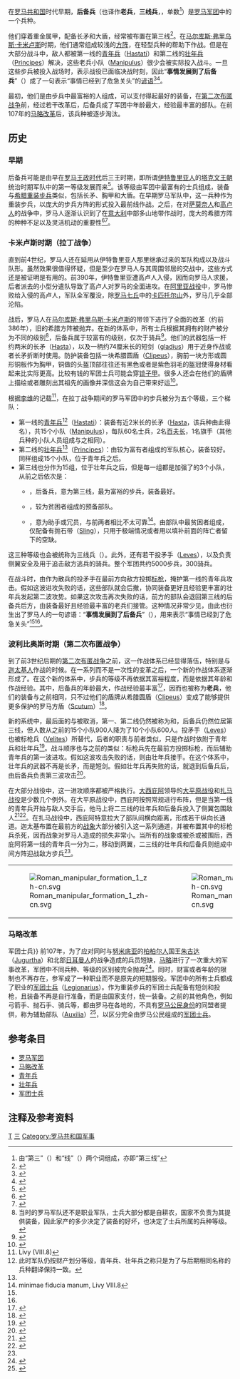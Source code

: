 {{Link style|time=2015-12-13T12:53:08+00:00}}
在[[罗马共和国|罗马共和国]]时代早期，'''后备兵'''（也译作'''老兵'''，'''三线兵'''，{{lang-la|Triarii}}，单数{{lang|la|Triarius}}<ref name="ftn1">由“第三”（{{lang-la|tri}}）和“线”（{{lang-la|arius}}）两个词组成，亦即“第三线”</ref>）是[[罗马军团|罗马军团]]中的一个兵种。

他们穿着重金属甲，配备长矛和大盾，经常被布置在第三线<ref name="ftn2">{{cite book|last=Southern|first=Pat|title=The Roman Army: A Social and Institutional History|url=https://archive.org/details/romanarmysociali00sout_0|publisher=Oxford university press|page=[https://archive.org/details/romanarmysociali00sout_0/page/90 90]|isbn=0195328787|year=2007|language=en}}</ref>。在[[马尔库斯·弗里乌斯·卡米卢斯|马尔库斯·弗里乌斯·卡米卢斯]]时期，他们通常组成较浅的[[方阵|方阵]]，在轻型兵种的帮助下作战。但是在大部分战斗中，敌人都被第一线的[[青年兵_(罗马军团)|青年兵]]（[[:en:Hastati|Hastati]]）和第二线的[[壮年兵_(罗马军团)|壮年兵]]（[[:en:Principes|Principes]]）解决，这些老兵小队（[[:en:Maniple_(military_unit)|Manipulus]]）很少会被实际投入战斗。一旦这些步兵被投入战场时，表示战役已面临决战时刻，因此“'''事情发展到了后备兵'''”（{{lang-la|Rem ad Triarios redisse}}）成了一句表示“事情已经到了危急关头”的[[谚语|谚语]]<ref name="ftn3">{{cite book|title=失落的文明：古罗马|publisher=华东师范大学出版社|author=郭长刚|pages=第43页|isbn=7-5617-2411-X|year=2000|language=zh}}</ref><ref name="ftn4">{{cite web|title=Latin Phrases|url=http://www.main-vision.com/richard/Latin2.htm|language=en|accessdate=2009-01-20|archive-date=2020-08-20|archive-url=https://web.archive.org/web/20200820182900/http://www.main-vision.com/richard/Latin2.htm|dead-url=no}}</ref>。

最初，他们是由步兵中最富裕的人组成，可以支付得起最好的装备，在[[第二次布匿战争|第二次布匿战争]]前，经过若干改革后，后备兵成了军团中年龄最大，经验最丰富的部队。在前107年的[[马略改革|马略改革]]后，该兵种被逐步淘汰。

== 历史 ==
=== 早期 ===
后备兵可能是由早在[[罗马王政时代|罗马王政时代]]后三王时期，即所谓[[伊特鲁里亚人|伊特鲁里亚人]]的[[塔克文王朝|塔克文王朝]]统治时期军队中的第一等级发展而来<ref name="ftn5">{{cite book|last=Southern|first=Pat|title=The Roman Army: A Social and Institutional History|url=https://archive.org/details/romanarmysociali00sout_0|publisher=Oxford university press|page=[https://archive.org/details/romanarmysociali00sout_0/page/89 89]|isbn=0195328787|year=2007|language=en}}</ref>。该等级由军团中最富有的士兵组成，装备与[[希腊重装步兵|希腊重装步兵]]类似，包括长矛、胸甲和大盾。在早期罗马军队中，这一兵种作为重装步兵，以庞大的步兵方阵的形式投入最前线作战。之后，在对[[萨莫奈人|萨莫奈人]]和[[高卢人|高卢人]]的战争中，罗马人逐渐认识到了在[[意大利|意大利]]中部多山地带作战时，庞大的希腊方阵的种种不足以及灵活机动的重要性<ref name="ftn6">{{cite book|last=Penrose|first=Jane|title=Rome and Her Enemies: An Empire Created and Destroyed by War|url=https://archive.org/details/romeherenemiesem0000unse|publisher=Osprey publishing|page=[https://archive.org/details/romeherenemiesem0000unse/page/29 29]|isbn=1841769320|year=2005|language=en}}</ref><ref name="ftn7">{{cite book|last=Southern|first=Pat|title=The Roman Army: A Social and Institutional History|url=https://archive.org/details/romanarmysociali00sout_0|publisher=Oxford university press|page=[https://archive.org/details/romanarmysociali00sout_0/page/88 88]|isbn=0195328787|year=2007|language=en}}</ref>。

=== 卡米卢斯时期（拉丁战争） ===
{{see|拉丁战争}}
直到前4世纪，罗马人还在延用从伊特鲁里亚人那里继承过来的军队构成以及战斗队形。虽然效果很值得怀疑，但是至少在罗马人与其周围邻居的交战中，这些方式还是被证明是有用的。前390年，伊特鲁里亚遭高卢人入侵，因而向罗马人求援，后者派去的小型分遣队导致了高卢人对罗马的全面进攻。在[[阿里亚战役|阿里亚战役]]中，罗马惨败给入侵的高卢人，军队全军覆没，除[[罗马七丘|罗马七丘]]中的[[卡匹托尔山|卡匹托尔山]]外，罗马几乎全部沦陷。

战后，罗马人在[[马尔库斯·弗里乌斯·卡米卢斯|马尔库斯·弗里乌斯·卡米卢斯]]的带领下进行了全面的改革（约前386年），旧的希腊方阵被抛弃。在新的体系中，所有士兵根据其拥有的财产被分为不同的级别<ref name="ftn8">当时的罗马军队还不是职业军队，士兵大部分都是自耕农，国家不负责为其提供装备，因此家产的多少决定了装备的好坏，也决定了士兵所属的兵种等级。</ref>，后备兵属于较富有的级别，仅次于骑兵<ref name="ftn9">{{cite book|last=Smith|first=William|title=A Dictionary of Greek and Roman Antiquities|url=https://archive.org/details/adictionarygree05smitgoog|publisher=Little, Brown, and Co.|page=[https://archive.org/details/adictionarygree05smitgoog/page/495 495]|isbn=0893411663|year=1859|language=en}}</ref>。他们的武器包括一杆约两米的长矛（[[:en:Hasta_(spear)|Hasta]]），以及一柄约74厘米长的短剑（[[:en:Gladius|gladius]]）用于近身作战或者长矛折断时使用。防护装备包括一块希腊圆盾（[[:en:Clipeus|Clipeus]]），胸前一块方形或圆形铜板作为胸甲，铜做的头盔顶部往往还有黑色或者是紫色羽毛的盔冠使得身材看起来比实际更高。比较有钱的军团士兵可能会穿[[锁子甲|锁子甲]]。很多人还会在他们的盾牌上描绘或者雕刻出其祖先的画像并深信这会为自己带来好运<ref name="ftn10">{{cite book|last=Mommsen|first=Theodor|title=The History of Rome, Book II: From the abolition of the monarchy in Rome to the union of Italy|series=The History of Rome|isbn=0415149533|year=1903|language=en}}</ref>。

根据[[蒂托·李维|李维]]的记载<ref name="ftn11">Livy (VIII.8)</ref>，在拉丁战争期间的罗马军团中的步兵被分为五个等级，三个梯队：

* 第一线的[[青年兵_(罗马军团)|青年兵]]<ref name="ftn12">此时军队仍按财产划分等级，青年兵、壮年兵之称只是为了与后期相同名称的兵种翻译保持一致。</ref>（[[:en:Hastati|Hastati]]）：装备有近2米长的长矛（[[:en:Hasta_(spear)|Hasta]]，该兵种由此得名），共15个小队（[[:en:Maniple_(military_unit)|Manipulus]]），每队60名士兵，2名[[百夫长|百夫长]]，1名旗手（其他兵种的小队人员组成与之相同）。
* 第二线的[[壮年兵_(罗马军团)|壮年兵]]<ref name="ftn12"/>（[[:en:Principes|Principes]]）：由较为富有者组成的军队核心，装备较好。同样组成15个小队，位于青年兵之后。
* 第三线也分作为15组，位于壮年兵之后，但是每一组都是加强了的3个小队，从前之后依次是：
** {{lang|la|Triarii}}，后备兵，意为第三线，最为富裕的步兵，装备最好。
** {{lang|la|Rorarii}}，较为贫困者组成的预备部队。
** {{lang|la|Accensi}}，意为助手或冗员，与前两者相比不太可靠<ref name="ftn13">minimae fiducia manum, Livy VIII.8</ref>。由部队中最贫困者组成，仅配备有抛石带（[[:en:Sling_(weapon)|Sling]]），只用于极端情况或者用以填补前面的阵亡者留下的空缺。

这三种等级也会被统称为三线兵（{{lang|la|Triarii}}）。此外，还有若干投矛手（[[:en:Leves|Leves]]），以及负责侧翼安全及用于追击敌方逃兵的骑兵。整个军团共约5000步兵，300骑兵。

在战斗时，由作为散兵的投矛手在最前方向敌方投掷[[标枪|标枪]]，掩护第一线的青年兵攻击。假如这波进攻失败的话，这些部队就会后撤，协同装备更好且经验更丰富的壮年兵发起第二波攻势。如果这次攻击再次失败的话，前方的部队会退回第三线的后备兵后方，由装备最好且经验最丰富的老兵们接管。这种情况非常少见，由此也衍生出了罗马人的一句谚语：“'''事情发展到了后备兵'''”（{{lang-la|Rem ad Triarios redisse}}），用来表示“事情已经到了危急关头”<ref name="ftn3"/><ref name="ftn4"/>。

=== 波利比奥斯时期（第二次布匿战争） ===

{{see|第二次布匿战争|大平原战役|扎马战役}}
到了前3世纪后期的[[第二次布匿战争|第二次布匿战争]]之前，这一作战体系已经显得落伍，特别是与[[迦太基人|迦太基人]]作战的时候。在一系列而不是一次性的变革之后，一个新的作战体系逐渐形成了。在这个新的体系中，步兵的等级不再依据其富裕程度，而是依据其年龄和作战经验。其中，后备兵的年龄最大，作战经验最丰富<ref name="ftn14">{{cite book|last=Southern|first=Pat|title=The Roman Army: A Social and Institutional History|url=https://archive.org/details/romanarmysociali00sout_0|publisher=Oxford university press|page=[https://archive.org/details/romanarmysociali00sout_0/page/92 92]|isbn=0195328787|year=2007|language=en}}</ref>，因而也被称为'''老兵'''，他们的装备与之前相同，只不过他们的盾牌从希腊圆盾（[[:en:Clipeus|Clipeus]]）变成了能够提供更多保护的罗马方盾（[[:en:Scutum_(shield)|Scutum]]）<ref name="ftn15">{{cite book|last=Mommsen|first=Theodor|title=The History of Rome, Book III: From the union of Italy to the subjugation of Carthage and the Greek states|series=The History of Rome|isbn=0415149533|year=1903|language=en}}</ref>。

新的系统中，最后面的{{lang|la|Rorarii}}与{{lang|la|Accensi}}被取消，第一、第二线仍然被称为{{lang|la|Hastati}}和{{lang|la|Principes}}，后备兵仍然位居第三线，但人数从之前的15个小队900人降为了10个小队600人。投矛手（[[:en:Leves|Leves]]）也被标枪兵（[[:en:Velites|Velites]]）所替代，后者的职责与前者类似，只是作战时依附于青年兵和壮年兵<ref name="ftn0">{{cite book|last=Smith|first=William|title=A Dictionary of Greek and Roman Antiquities|url=https://archive.org/details/adictionarygree05smitgoog|publisher=Little, Brown, and Co.|page=[https://archive.org/details/adictionarygree05smitgoog/page/496 496]|isbn=0893411663|year=1859|language=en}}</ref>。战斗顺序也与之前的类似：标枪兵先在最前方投掷标枪，而后辅助青年兵的第一波进攻。假如这波攻击失败的话，则由壮年兵接手。在这个体系中，壮年兵的武器不再是长矛，而是短剑。假如壮年兵再失败的话，就退到后备兵后，由后备兵负责第三波攻击<ref name="ftn16">{{cite book|last=Penrose|first=Jane|title=Rome and Her Enemies: An Empire Created and Destroyed by War|url=https://archive.org/details/romeherenemiesem0000unse|publisher= Osprey Publishing|page=[https://archive.org/details/romeherenemiesem0000unse/page/33 33]|isbn=1841769320|year=2005|language=en}}</ref>。

在大部分战役中，这一进攻顺序都被严格执行。[[大西庇阿|大西庇阿]]领导的[[大平原战役|大平原战役]]和[[扎马战役|扎马战役]]是少数几个例外。在大平原战役中，西庇阿按照常规进行布阵，但是当第一线的青年兵开始与敌人交手后，他马上将二三线的壮年兵和后备兵投入了侧翼包围敌人<ref name="ftn17">{{cite book|last=Niebuhr|first=Barthold|title=Lectures on the history of Rome|url=https://archive.org/details/lecturesonhisto01schmgoog|coauthors=Schmitz, Leonhard |publisher=Taylor, Walton, and Maberly|page=[https://archive.org/details/lecturesonhisto01schmgoog/page/n181 151]|year=1849|language=en}}</ref><ref name="ftn18">{{cite book|last=Sekunda|first=Nick|coauthors=McBride, Angus|title=Republican Roman Army 200-104 BC|publisher=Osprey publishing|date=1996|page=20|isbn=1855325985|language=en}}</ref>。在扎马战役中，西庇阿特意拉大了部队间横向距离，形成若干纵向长通道。迦太基布置在最前方的[[战象|战象]]大部分被引入这一系列通道，并被布置其中的标枪兵杀死，因而战象对罗马人造成的损失非常小。当所有的战象或被杀或被围后，西庇阿将第一线的青年兵一分为二，移动到两翼，二三线的壮年兵和后备兵则组成中间方阵迎战敌方步兵<ref name="ftn18"/>。

{|
| valign="top" | [[File:Roman_manipular_formation_1_zh-cn.svg|thumb]]
| valign="top" | [[File:Roman_manipular_formation_2_zh-cn.svg|thumb]]
| valign="top" | [[File:Battle_of_Zama.gif|thumb]]
|}

=== 马略改革 ===
{{see|马略改革|军团士兵 (罗马军团){{!}}军团士兵}}
前107年，为了应对同时与[[努米底亚|努米底亚]]的[[柏柏尔人|柏柏尔人]]国王[[朱古达|朱古达]]（[[:en:Jugurtha|Jugurtha]]）和北部[[日耳曼人|日耳曼人]]的战争造成的兵员短缺，[[马略|马略]]进行了一次重大的军事改革，军团中不同兵种、等级的区别被完全抛弃<ref name="ftn19">{{cite book|last=Southern|first=Pat|title=The Roman Army: A Social and Institutional History|url=https://archive.org/details/romanarmysociali00sout_0|publisher=Oxford university press|page=[https://archive.org/details/romanarmysociali00sout_0/page/94 94]|isbn=0195328787|year=2007|language=en}}</ref>。同时，财富或者年龄的限制也不再存在，参军成了一种职业而不是原先的短期服役。军团中的所有士兵都成了职业的[[军团士兵_(罗马军团)|军团士兵]]（[[:en:Legionary|Legionarius]]）。作为重装步兵的军团士兵配备有短剑和投枪，且装备不再是自行准备，而是由国家支付，统一装备。之前的其他角色，例如弓箭手、抛石手、骑兵等，都由罗马在各地的，不具有[[罗马公民权|罗马公民身份]]的同盟者提供，称为辅助部队（[[:en:Auxiliaries_(Roman_military)|Auxilia]]）<ref name="ftn20">{{cite book|last=Smith|first=William|title=A Dictionary of Greek and Roman Antiquities|url=https://archive.org/details/adictionarygree05smitgoog|publisher=Little, Brown, and Co.|page=[https://archive.org/details/adictionarygree05smitgoog/page/506 506]|isbn=0893411663|year=1859|language=en}}</ref>，以区分完全由罗马公民组成的[[军团士兵_(罗马军团)|军团士兵]]。

== 参考条目 ==
* [[罗马军团|罗马军团]]
* [[马略改革|马略改革]]
* [[青年兵_(罗马军团)|青年兵]]
* [[壮年兵_(罗马军团)|壮年兵]]
* [[军团士兵_(罗马军团)|军团士兵]]

== 注释及参考资料 ==
<references/>

[[Category:古罗马军事单位与阵型|T]]
[[Category:谚语|三]]
[[Category:罗马共和国军事|Category:罗马共和国军事]]